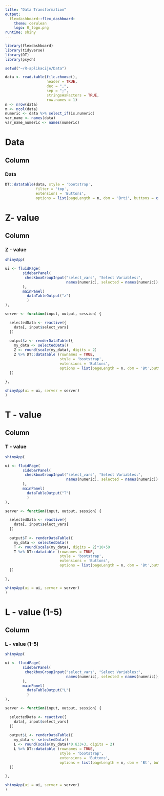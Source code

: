 ---
title: "Data Transformation"
output: 
  flexdashboard::flex_dashboard:
    theme: cerulean
    logo: R_logo.png
runtime: shiny
---

```{r}
library(flexdashboard)
library(tidyverse)
library(DT)
library(psych)

setwd("~/R-aplikacije/Data")

data <- read.table(file.choose(),                  
                   header = TRUE,                      
                   dec = ",",                          
                   sep = ";",                          
                   stringsAsFactors = TRUE,
                   row.names = 1)
n <- nrow(data)                                  
m <- ncol(data)
numeric <- data %>% select_if(is.numeric)
var_name <- names(data)
var_name_numeric <- names(numeric)
```

Data
=======================================================================
Column {data-width=1000}
-----------------------------------------------------------------------
### Data
```{r}
DT::datatable(data, style = 'bootstrap', 
              filter = 'top', 
              extensions = 'Buttons', 
              options = list(pageLength = n, dom = 'Brti', buttons = c('copy','csv', 'excel'))) 
```

Z- value
=======================================================================
Column {data-width=1000}
----------------------------------------------------------------------- 
### Z - value
```{r}
shinyApp(

ui <- fluidPage(
        sidebarPanel(
         checkboxGroupInput("select_vars", "Select Variables:",
                            names(numeric), selected = names(numeric)),
        ),
        mainPanel(
          dataTableOutput("z")
          )
),

server <- function(input, output, session) {

  selectedData <- reactive({
    data[, input$select_vars]
  })
    
  output$z <- renderDataTable({
    my_data <- selectedData()
    Z <- round(scale(my_data), digits = 2)
    Z %>% DT::datatable (rownames = TRUE, 
                         style = 'bootstrap', 
                         extensions = 'Buttons', 
                         options = list(pageLength = n, dom = 'Bt',buttons = c('copy')))
  })
  
},

shinyApp(ui = ui, server = server)
)
```

T - value
=======================================================================
Column {data-width=1000}
----------------------------------------------------------------------- 
### T - value
```{r}
shinyApp(

ui <- fluidPage(
        sidebarPanel(
         checkboxGroupInput("select_vars", "Select Variables:",
                            names(numeric), selected = names(numeric)),
        ),
        mainPanel(
          dataTableOutput("T")
          )
),

server <- function(input, output, session) {

  selectedData <- reactive({
    data[, input$select_vars]
  })
    
  output$T <- renderDataTable({
    my_data <- selectedData()
    T <- round(scale(my_data), digits = 2)*10+50
    T %>% DT::datatable (rownames = TRUE, 
                         style = 'bootstrap', 
                         extensions = 'Buttons', 
                         options = list(pageLength = n, dom = 'Bt',buttons = c('copy')))
  })
  
},

shinyApp(ui = ui, server = server)
)
```

L - value (1-5)
=======================================================================
Column {data-width=1000}
----------------------------------------------------------------------- 
### L - value (1-5)
```{r}
shinyApp(

ui <- fluidPage(
        sidebarPanel(
         checkboxGroupInput("select_vars", "Select Variables:",
                            names(numeric), selected = names(numeric)),
        ),
        mainPanel(
          dataTableOutput("L")
          )
),

server <- function(input, output, session) {

  selectedData <- reactive({
    data[, input$select_vars]
  })
    
  output$L <- renderDataTable({
    my_data <- selectedData()
    L <- round(scale(my_data)*0.833+3, digits = 2)
    L %>% DT::datatable (rownames = TRUE, 
                         style = 'bootstrap', 
                         extensions = 'Buttons', 
                         options = list(pageLength = n, dom = 'Bt', buttons = c('copy')))
  })
  
},

shinyApp(ui = ui, server = server)
)
```
